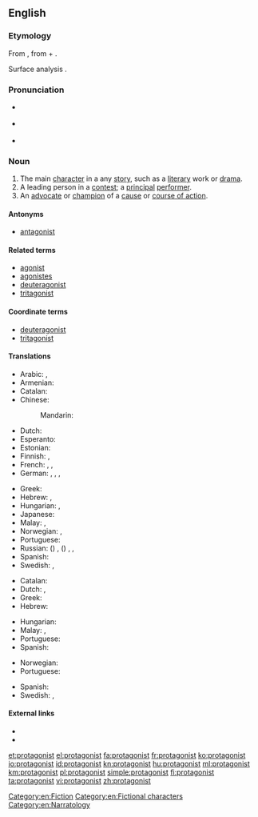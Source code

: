 ==English==
{{wikipedia}}

===Etymology===
From {{etyl|grc|en}} {{term|πρωταγωνιστής||a chief actor|tr=protagonistes|lang=grc}}, from {{term|πρῶτος||first|tr=protos|lang=grc}} + {{term|ἀγωνιστής||a combatant, pleader, actor|tr=agōnistēs|lang=grc|sc=polytonic}}.

Surface analysis {{prefix|prot|t2=first|agonist|t2=combatant, participant}}.


===Pronunciation===
* {{a|UK}} {{IPA|/pɹəˈtæ.gə.nɪst/}}
* {{a|US}} {{IPA|/pɹoʊˈtæ.gə.nɪst/}}
* {{audio|en-us-protagonist.ogg|Audio (US)}}

===Noun===
{{en-noun}}

# The main [[character]] in a any [[story]], such as a [[literary]] work or [[drama]].
# A leading person in a [[contest]]; a [[principal]] [[performer]].
# An [[advocate]] or [[champion]] of a [[cause]] or [[course of action]].

====Antonyms====
* {{sense|?}} [[antagonist]]

====Related terms====
* [[agonist]]
* [[agonistes]]
* [[deuteragonist]]
* [[tritagonist]]

====Coordinate terms====
* [[deuteragonist]]
* [[tritagonist]]

====Translations====
{{trans-top|main character}}
* Arabic: {{t-|ar|نصير|m|tr=naSiir}}, {{t-|ar|بطل|m|tr=baTal}}
* Armenian: {{t-|hy|հերոս|tr=heros}}
* Catalan: {{t-|ca|protagonista|m|f}}
* Chinese:
*: Mandarin: {{t|cmn|主角|tr=zhǔjué|sc=Hani}}
* Dutch: {{t-|nl|protagonist|m|f}}
* Esperanto: {{t-|eo|ĉefrolulo}}
* Estonian: {{t-|et|nutikas}}
* Finnish: {{t-|fi|päähenkilö}}, {{t-|fi|kuvitusta}}
* French: {{t+|fr|protagoniste|m|f}}, {{t+|fr|héros|m}}, {{t+|fr|héroïne|f}}
* German: {{t+|de|Protagonist|m}}, {{t-|de|Protagonistin|f}}, {{t-|de|Hauptfigur|f}}, {{t+|de|Held|m}}
{{trans-mid}}
* Greek: {{t+|el|πρωταγωνιστής|m|tr=protagonistís}}
* Hebrew: {{t+|he|דמות ראשית|f|tr=damút rashít}}, {{t+|he|גיבור|m|tr=gibor}}
* Hungarian: {{t+|hu|főszereplő}}, {{t+|hu|főhős}}
* Japanese: {{t-|ja|主人公|tr=しゅじんこう, shujinkou}}
* Malay: {{t-|ms|protagonis}}, {{t-|ms|watak utama}}
* Norwegian: {{t-|no|hovedperson|m}}, {{t-|no|protagonist|m}}
* Portuguese: {{t-|pt|protagonista|m|f}}
* Russian: ({{l|ru|главный}}) {{t+|ru|герой|m|tr=gerój}}, ({{l|ru|главный|главная}}) {{t+|ru|героиня|f|tr=geroínja}}, {{t+|ru|протагонист|m|tr=protagoníst|sc=Cyrl}}, {{t-|ru|протагонистка|f|tr=protagonístka|sc=Cyrl}}
* Spanish: {{t+|es|protagonista|m|f}}
* Swedish: {{t+|sv|huvudperson|c}}, {{t-|sv|protagonist|c}}
{{trans-bottom}}

{{trans-top|leading person in a contest}}
* Catalan: {{t-|ca|protagonista|m|f}}
* Dutch: {{t-|nl|hoofdrolspeler|m}}, {{t-|nl|hoofdrolspeelster|f}}
* Greek: {{t+|el|πρωταγωνιστής|m|tr=protagonistís}}
* Hebrew: {{t-|he|מוביל|tr=movil|m|sc=Hebr}}
{{trans-mid}}
* Hungarian: {{t+|hu|főszereplő}}
* Malay: {{t-|ms|protagonis}}, {{t-|ms|watak utama}}
* Portuguese: {{t-|pt|protagonista|m|f}}
* Spanish: {{t+|es|protagonista|m|f}}
{{trans-bottom}}

{{trans-top|advocate}}
* Norwegian: {{t-|no|protagonist|m}}
* Portuguese: {{t-|pt|protagonista|m|f}}
{{trans-mid}}
* Spanish: {{t+|es|protagonista|m|f}}
* Swedish: {{t-|sv|förespråkare|c}}, {{t-|sv|förkämpe|c}}
{{trans-bottom}}

====External links====
* {{R:Webster 1913}}
* {{R:Century 1911}}

[[Category:en:Fiction]]
[[Category:en:Fictional characters]]
[[Category:en:Narratology]]

[[et:protagonist]]
[[el:protagonist]]
[[fa:protagonist]]
[[fr:protagonist]]
[[ko:protagonist]]
[[io:protagonist]]
[[id:protagonist]]
[[kn:protagonist]]
[[hu:protagonist]]
[[ml:protagonist]]
[[km:protagonist]]
[[pl:protagonist]]
[[simple:protagonist]]
[[fi:protagonist]]
[[ta:protagonist]]
[[vi:protagonist]]
[[zh:protagonist]]